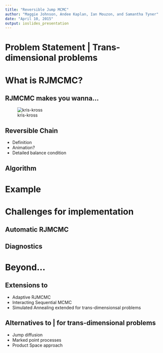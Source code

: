 ```yaml
---
title: "Reversible Jump MCMC"
author: "Maggie Johnson, Andee Kaplan, Ian Mouzon, and Samantha Tyner"
date: "April 10, 2015"
output: ioslides_presentation
---
```


# Problem Statement | Trans-dimensional problems

# What is RJMCMC?

## RJMCMC makes you wanna...

![kris-kross](images/kris_kross.gif)

## Reversible Chain

  - Definition
  - Animation?
  - Detailed balance condition

## Algorithm

# Example

# Challenges for implementation

## Automatic RJMCMC

## Diagnostics

# Beyond...

## Extensions to

  - Adaptive RJMCMC
  - Interacting Sequential MCMC
  - Simulated Annealing extended for trans-dimensionsal problems

## Alternatives to | for trans-dimensional problems

  - Jump diffusion
  - Marked point processes
  - Product Space approach






